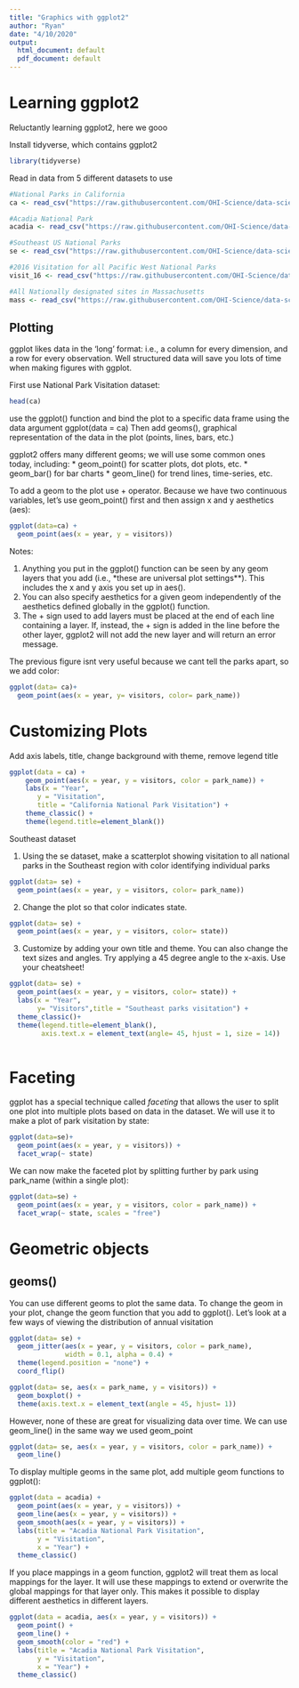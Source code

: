 ```yaml
---
title: "Graphics with ggplot2"
author: "Ryan"
date: "4/10/2020"
output:
  html_document: default
  pdf_document: default
---
```


# Learning ggplot2

Reluctantly learning ggplot2, here we gooo

Install tidyverse, which contains ggplot2

```r
library(tidyverse)
```

Read in data from 5 different datasets to use

```r
#National Parks in California
ca <- read_csv("https://raw.githubusercontent.com/OHI-Science/data-science-training/master/data/ca.csv") 

#Acadia National Park
acadia <- read_csv("https://raw.githubusercontent.com/OHI-Science/data-science-training/master/data/acadia.csv")

#Southeast US National Parks
se <- read_csv("https://raw.githubusercontent.com/OHI-Science/data-science-training/master/data/se.csv")

#2016 Visitation for all Pacific West National Parks
visit_16 <- read_csv("https://raw.githubusercontent.com/OHI-Science/data-science-training/master/data/visit_16.csv")

#All Nationally designated sites in Massachusetts
mass <- read_csv("https://raw.githubusercontent.com/OHI-Science/data-science-training/master/data/mass.csv")
```

## Plotting

ggplot likes data in the ‘long’ format: i.e., a column for every dimension, and a row for every observation. Well structured data will save you lots of time when making figures with ggplot.

First use National Park Visitation dataset:

```r
head(ca)

```

use the ggplot() function and bind the plot to a specific data frame using the data argument
 ggplot(data = ca)
Then add geoms(), graphical representation of the data in the plot (points, lines, bars, etc.)

ggplot2 offers many different geoms; we will use some common ones today, including: * geom_point() for scatter plots, dot plots, etc. * geom_bar() for bar charts * geom_line() for trend lines, time-series, etc.

To add a geom to the plot use + operator. Because we have two continuous variables,
let’s use geom_point() first and then assign x and y aesthetics (aes):

```r
ggplot(data=ca) +
  geom_point(aes(x = year, y = visitors))
```

Notes:

1. Anything you put in the ggplot() function can be seen by any geom layers that you add (i.e., *these are universal plot settings**). This includes the x and y axis you set up in aes().
2. You can also specify aesthetics for a given geom independently of the aesthetics defined globally in the ggplot() function.
3. The + sign used to add layers must be placed at the end of each line containing a layer. If, instead, the + sign is added in the line before the other layer, ggplot2 will not add the new layer and will return an error message.

The previous figure isnt very useful because we cant tell the parks apart,  so we add color:

```r
ggplot(data= ca)+
  geom_point(aes(x = year, y= visitors, color= park_name))

```

# Customizing Plots

Add axis labels, title, change background with theme, remove legend title 

```r
ggplot(data = ca) +
    geom_point(aes(x = year, y = visitors, color = park_name)) +
    labs(x = "Year",
       y = "Visitation",
       title = "California National Park Visitation") +
    theme_classic() +
    theme(legend.title=element_blank())
```

Southeast dataset

1. Using the se dataset, make a scatterplot showing visitation to all national parks in the Southeast region with color identifying individual parks

```r
ggplot(data= se) +
  geom_point(aes(x = year, y = visitors, color= park_name))
```

2. Change the plot so that color indicates state.

```r
ggplot(data= se) +
  geom_point(aes(x = year, y = visitors, color= state))
```

3. Customize by adding your own title and theme. You can also change the text sizes and angles. Try applying a 45 degree angle to the x-axis. Use your cheatsheet!

```r
ggplot(data= se) +
  geom_point(aes(x = year, y = visitors, color= state)) + 
  labs(x = "Year",
       y= "Visitors",title = "Southeast parks visitation") +
  theme_classic()+
  theme(legend.title=element_blank(),
        axis.text.x = element_text(angle= 45, hjust = 1, size = 14))
  
```

# Faceting

ggplot has a special technique called _faceting_ that allows the user to split one plot into multiple plots based on data in the dataset. We will use it to make a plot of park visitation by state:

```r
ggplot(data=se)+
  geom_point(aes(x = year, y = visitors)) +
  facet_wrap(~ state)
```

We can now make the faceted plot by splitting further by park using park_name (within a single plot):

```r
ggplot(data=se) +
  geom_point(aes(x = year, y = visitors, color = park_name)) +
  facet_wrap(~ state, scales = "free")
```

# Geometric objects 
## geoms()

You can use different geoms to plot the same data. To change the geom in your plot, change the geom function that you add to ggplot(). Let’s look at a few ways of viewing the distribution of annual visitation

```r
ggplot(data= se) +
  geom_jitter(aes(x = year, y = visitors, color = park_name),
              width = 0.1, alpha = 0.4) +
  theme(legend.position = "none") + 
  coord_flip()
```


```r
ggplot(data= se, aes(x = park_name, y = visitors)) +
  geom_boxplot() +
  theme(axis.text.x = element_text(angle = 45, hjust= 1))
```

However, none of these are great for visualizing data over time. We can use geom_line() in the same way we used geom_point

```r
ggplot(data= se, aes(x = year, y = visitors, color = park_name)) +
  geom_line()
```

To display multiple geoms in the same plot, add multiple geom functions to ggplot():

```r
ggplot(data = acadia) +
  geom_point(aes(x = year, y = visitors)) +
  geom_line(aes(x = year, y = visitors)) +
  geom_smooth(aes(x = year, y = visitors)) +
  labs(title = "Acadia National Park Visitation",
       y = "Visitation",
       x = "Year") +
  theme_classic()
```

If you place mappings in a geom function, ggplot2 will treat them as local mappings for the layer. It will use these mappings to extend or overwrite the global mappings for that layer only. This makes it possible to display different aesthetics in different layers.

```r
ggplot(data = acadia, aes(x = year, y = visitors)) +
  geom_point() +
  geom_line() +
  geom_smooth(color = "red") +
  labs(title = "Acadia National Park Visitation",
       y = "Visitation",
       x = "Year") +
  theme_classic()
```






